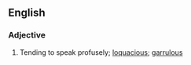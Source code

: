 ==English==

===Adjective===
{{head|en|adjective}}
# Tending to speak profusely; [[loquacious]]; [[garrulous]]